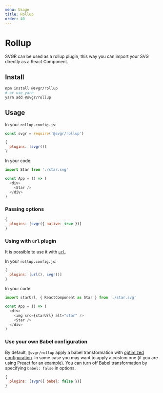 ```yaml
---
menu: Usage
title: Rollup
order: 40
---
```


# Rollup

SVGR can be used as a rollup plugin, this way you can import your SVG directly as a React Component.

## Install

```bash
npm install @svgr/rollup
# or use yarn
yarn add @svgr/rollup
```

## Usage

In your `rollup.config.js`:

```js
const svgr = require('@svgr/rollup')

{
  plugins: [svgr()]
}
```

In your code:

```js
import Star from './star.svg'

const App = () => (
  <div>
    <Star />
  </div>
)
```

### Passing options

```js
{
  plugins: [svgr({ native: true })]
}
```

### Using with `url` plugin

It is possible to use it with [`url`](https://github.com/rollup/rollup-plugin-url).

In your `rollup.config.js`:

```js
{
  plugins: [url(), svgr()]
}
```

In your code:

```js
import starUrl, { ReactComponent as Star } from './star.svg'

const App = () => (
  <div>
    <img src={starUrl} alt="star" />
    <Star />
  </div>
)
```

### Use your own Babel configuration

By default, `@svgr/rollup` apply a babel transformation with [optimized configuration](https://github.com/smooth-code/svgr/blob/master/packages/rollup/src/index.js). In some case you may want to apply a custom one (if you are using Preact for an example). You can turn off Babel transformation by specifying `babel: false` in options.

```js
{
  plugins: [svgr({ babel: false })]
}
```

